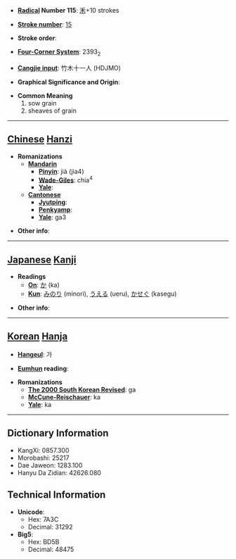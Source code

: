 * '''[[Wiktionary:Chinese radical index| Radical]] Number 115''': [[Wiktionary:Chinese radical index 禾|禾]]+10 strokes

* '''[[Wiktionary:Chinese total strokes index|Stroke number]]''': [[Wiktionary:Chinese total strokes index 15|15]]

* '''Stroke order''': 

* '''[[Wiktionary:Chinese four corner index|Four-Corner System]]''': 2393<sub>2</sub>

* '''[[Wiktionary:Chinese Cangjie index|Cangjie input]]''': 竹木十一人 (HDJMO)

* '''Graphical Significance and Origin''': 

* '''Common Meaning'''
*#sow grain
*# sheaves of grain


----

== [[Chinese]] [[Hanzi]] ==

* '''Romanizations'''
** '''[[Mandarin]]'''
*** '''[[Pinyin]]''': jià (jia4)
*** '''[[Wade-Giles]]''': chia<sup>4</sup>
*** '''[[Yale]]''': 
** '''[[Cantonese]]'''
*** '''[[Jyutping]]''':
*** '''[[Penkyamp]]''': 
*** '''[[Yale]]''': ga3

* '''Other info''': 

----

== [[Japanese]] [[Kanji]] ==

* '''Readings'''
** '''[[On]]''': [[か]] (ka)
** '''[[Kun]]''': [[みのり]] (minori), [[うえる]] (ueru), [[かせぐ]] (kasegu)

* '''Other info''':  

----

== [[Korean]] [[Hanja]] ==

* '''[[Hangeul]]''': 가

* '''[[Eumhun]] reading''': 

* '''Romanizations'''
** '''[[The 2000 South Korean Revised Romanization|The 2000 South Korean Revised]]''': ga
** '''[[McCune-Reischauer]]''': ka
** '''[[Yale]]''': ka

----

== Dictionary Information ==

* KangXi: 0857.300
* Morobashi: 25217
* Dae Jaweon: 1283.100
* Hanyu Da Zidian: 42626.080

== Technical Information ==

* '''Unicode''':
** Hex: 7A3C
** Decimal: 31292
* '''Big5''':
** Hex: BD5B
** Decimal: 48475